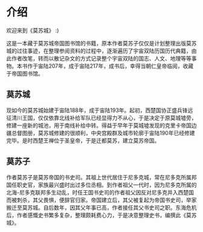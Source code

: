# 介绍
 
欢迎来到《莫苏城》 :)

这是一本藏于莫苏城帝国图书馆的书籍，原本作者莫苏子仅仅是计划整理出版莫苏城的过往事迹，在整理参阅资料的过程中，逐渐遍历了宇宙双陆历国历代典籍，由此作者改笔，转而以散记杂文的方式记录整个宇宙双陆的国志、人文、地理等等事物。本书作于宙陆207年，成于宙陆217年，成书后，幸得当朝仁皇帝临阅，收藏于帝国图书馆。

## 莫苏城

现如今的莫苏城始建于宙陆188年，成于宙陆193年。起初，西楚国协正盛兵锋远征清川王国，仅仅依靠北线补给军队已经显得力不从心，于是决定于原莫城墟旁，修建一座新的城池，用于南线补给中转。得益于早年于莫城墟发现的克里卡帝国边疆总督图册，莫苏城修建的很顺利，中央宫殿群及城市轮廓于宙陆190年已经修建完毕。是时西楚王禅位于圣皇帝，于是迁都莫苏，建立莫苏帝国。

## 莫苏子

作者莫苏子是莫苏帝国的书史司。其祖上世代居住于尼多克城，常在尼多克所属邦国任职史官，家族最兴盛时出过多位丞相。到作者祖父一代时，因为尼多克所属的北海-尼多克联邦多生动乱，时任王国书史司的作者祖父因反对尼多克并入西楚国而被刺杀，其父畏惧，便辞官归家。帝国建立后，其父被复起为帝国书史司，举家搬迁至莫苏城。自后数年，因其父年事已高，作者接任其父书史司之职。东海危机后，作者感慨史书繁多复杂，整理颇耗费心力，于是决意整理史书，编撰此《莫苏城》。
  